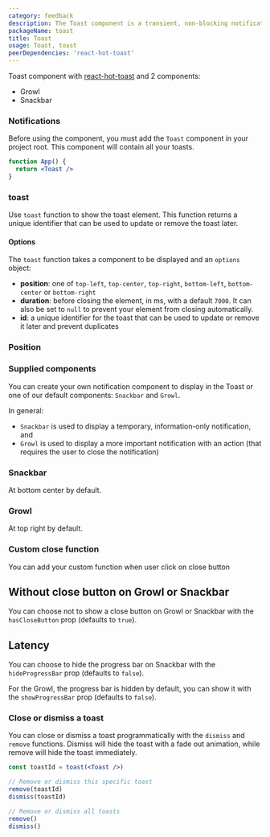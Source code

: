 ```yaml
---
category: feedback
description: The Toast component is a transient, non-blocking notification that appears briefly to provide feedback to the user. It is typically used to display messages such as success, error, warning, or informational alerts. Toasts appear at a designated area of the screen, often at the bottom or top, and automatically disappear after a few seconds, ensuring a smooth and unobtrusive user experience.
packageName: toast
title: Toast
usage: Toast, toast
peerDependencies: 'react-hot-toast'
---
```


Toast component with [react-hot-toast](https://react-hot-toast.com/) and 2 components:

- Growl
- Snackbar

### Notifications

Before using the component, you must add the `Toast` component in your project root. This component will contain all your toasts.

```jsx
function App() {
  return <Toast />
}
```

### toast

Use `toast` function to show the toast element. This function returns a unique identifier that can be used to update or remove the toast later.

#### Options

The `toast` function takes a component to be displayed and an `options` object:

- **position**: one of `top-left`, `top-center`, `top-right`, `bottom-left`, `bottom-center` or `bottom-right`
- **duration**: before closing the element, in ms, with a default `7000`. It can also be set to `null` to prevent your element from closing automatically.
- **id**: a unique identifier for the toast that can be used to update or remove it later and prevent duplicates

### Position

<div data-playground="toast.tsx" data-component="Toast"></div>

### Supplied components

You can create your own notification component to display in the Toast or one of our default components: `Snackbar` and `Growl`.

In general:

- `Snackbar` is used to display a temporary, information-only notification, and
- `Growl` is used to display a more important notification with an action (that requires the user to close the notification)

### Snackbar

At bottom center by default.

<div data-playground="snackbar.tsx" data-component="Toast"></div>

### Growl

At top right by default.

<div data-playground="growl.tsx" data-component="Toast"></div>

### Custom close function

You can add your custom function when user click on close button

<div data-playground="custom-close.tsx" data-component="Toast"></div>

## Without close button on Growl or Snackbar

You can choose not to show a close button on Growl or Snackbar with the `hasCloseButton` prop (defaults to `true`).

<div data-playground="without-close.tsx" data-component="Toast"></div>

## Latency

You can choose to hide the progress bar on Snackbar with the `hideProgressBar` prop (defaults to `false`).

For the Growl, the progress bar is hidden by default, you can show it with the `showProgressBar` prop (defaults to `false`).

<div data-playground="latency.tsx" data-component="Toast"></div>

### Close or dismiss a toast

You can close or dismiss a toast programmatically with the `dismiss` and `remove` functions. Dismiss will hide the toast with a fade out animation, while remove will hide the toast immediately.

```jsx
const toastId = toast(<Toast />)

// Remove or dismiss this specific toast
remove(toastId)
dismiss(toastId)

// Remove or dismiss all toasts
remove()
dismiss()
```
